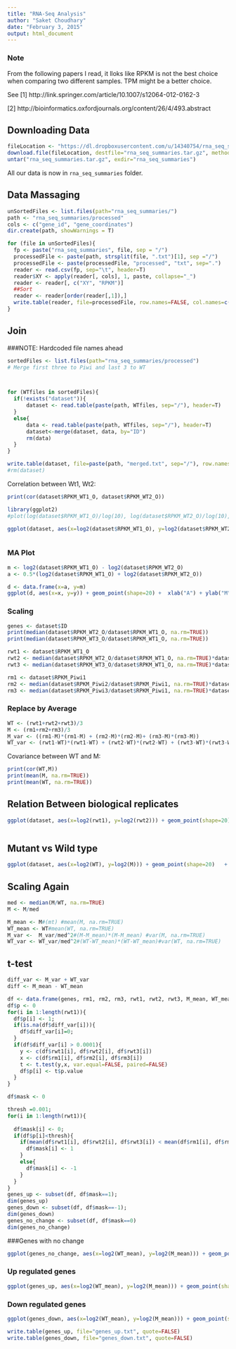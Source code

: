 ```yaml
---
title: "RNA-Seq Analysis"
author: "Saket Choudhary"
date: "February 3, 2015"
output: html_document
---
```



### Note
From the following papers I read, it lloks like RPKM is not the best choice when comparing two different samples. TPM might be a better choice.

See 
[1] http://link.springer.com/article/10.1007/s12064-012-0162-3

[2] http://bioinformatics.oxfordjournals.org/content/26/4/493.abstract

## Downloading Data

```r
fileLocation <- "https://dl.dropboxusercontent.com/u/14340754/rna_seq_summaries.tar.gz"
download.file(fileLocation, destfile="rna_seq_summaries.tar.gz", method="curl")
untar("rna_seq_summaries.tar.gz", exdir="rna_seq_summaries")

```
All our data is now in `rna_seq_summaries` folder.

## Data Massaging 
```r
unSortedFiles <- list.files(path="rna_seq_summaries/")
path <- "rna_seq_summaries/processed"
cols <- c("gene_id", "gene_coordinates")
dir.create(path, showWarnings = T)

for (file in unSortedFiles){
  fp <- paste("rna_seq_summaries", file, sep = "/")
  processedFile <- paste(path, strsplit(file, ".txt")[1], sep ="/")
  processedFile <- paste(processedFile, "processed", "txt", sep=".")
  reader <- read.csv(fp, sep="\t", header=T)
  reader$XY <- apply(reader[, cols], 1, paste, collapse="_")
  reader <- reader[, c("XY", "RPKM")]
  ##Sort
  reader <- reader[order(reader[,1]),]
  write.table(reader, file=processedFile, row.names=FALSE, col.names=c("ID", paste("RPKM", substr(file,1,5), sep="_" )  ))
}

```

## Join

###NOTE: Hardcoded file names ahead
```r
sortedFiles <- list.files(path="rna_seq_summaries/processed")
# Merge first three to Piwi and last 3 to WT



for (WTfiles in sortedFiles){
  if(!exists("dataset")){
      dataset <- read.table(paste(path, WTfiles, sep="/"), header=T)
  }
  else{
      data <- read.table(paste(path, WTfiles, sep="/"), header=T)
      dataset<-merge(dataset, data, by="ID")
      rm(data)
  }
}

write.table(dataset, file=paste(path, "merged.txt", sep="/"), row.names=FALSE, col.names=TRUE)
#rm(dataset)
```

Correlation between Wt1, Wt2:
```r
print(cor(dataset$RPKM_WT1_O, dataset$RPKM_WT2_O))
```

```r
library(ggplot2)
#plot(log(dataset$RPKM_WT1_O)/log(10), log(dataset$RPKM_WT2_O)/log(10), pch=".",

ggplot(dataset, aes(x=log2(dataset$RPKM_WT1_O), y=log2(dataset$RPKM_WT2_O))) + geom_point(shape=20)   +   geom_smooth(method=lm)  +  xlab("log(WT1_RPKM)") + ylab("log(WT2_RPKM)") 



```

### MA Plot



```r
m <- log2(dataset$RPKM_WT1_O) - log2(dataset$RPKM_WT2_O)
a <- 0.5*(log2(dataset$RPKM_WT1_O) + log2(dataset$RPKM_WT2_O))

d <- data.frame(x=a, y=m)
ggplot(d, aes(x=x, y=y)) + geom_point(shape=20) +  xlab("A") + ylab("M") + geom_hline(aes(y=0), colour="red")

```


### Scaling
```r
genes <- dataset$ID
print(median(dataset$RPKM_WT2_O/dataset$RPKM_WT1_O, na.rm=TRUE))
print(median(dataset$RPKM_WT3_O/dataset$RPKM_WT1_O, na.rm=TRUE))

rwt1 <- dataset$RPKM_WT1_O
rwt2 <- median(dataset$RPKM_WT2_O/dataset$RPKM_WT1_O, na.rm=TRUE)*dataset$RPKM_WT2_O
rwt3 <- median(dataset$RPKM_WT3_O/dataset$RPKM_WT1_O, na.rm=TRUE)*dataset$RPKM_WT3_O

rm1 <- dataset$RPKM_Piwi1
rm2 <- median(dataset$RPKM_Piwi2/dataset$RPKM_Piwi1, na.rm=TRUE)*dataset$RPKM_Piwi2
rm3 <- median(dataset$RPKM_Piwi3/dataset$RPKM_Piwi1, na.rm=TRUE)*dataset$RPKM_Piwi3

```


### Replace by Average

```r
WT <- (rwt1+rwt2+rwt3)/3
M <- (rm1+rm2+rm3)/3
M_var <- ((rm1-M)*(rm1-M) + (rm2-M)*(rm2-M)+ (rm3-M)*(rm3-M))
WT_var <- (rwt1-WT)*(rwt1-WT) + (rwt2-WT)*(rwt2-WT) + (rwt3-WT)*(rwt3-WT)
```


Covariance between WT and M:

```r
print(cor(WT,M))
print(mean(M, na.rm=TRUE))
print(mean(WT, na.rm=TRUE))
```

## Relation Between biological replicates
```r
ggplot(dataset, aes(x=log2(rwt1), y=log2(rwt2))) + geom_point(shape=20)   +   geom_smooth(method=lm)  +  xlab("log2(RWT1_RPKM)") + ylab("log(RWT2_RPKM)") 



```

## Mutant vs Wild type
```r
ggplot(dataset, aes(x=log2(WT), y=log2(M))) + geom_point(shape=20)   +   geom_smooth(method=lm)  +  xlab("log2(WT_RPKM)") + ylab("log(M_RPKM)") 
```

## Scaling Again
```r
med <- median(M/WT, na.rm=TRUE)
M <- M/med

M_mean <- M#(mt) #mean(M, na.rm=TRUE)
WT_mean <- WT#mean(WT, na.rm=TRUE)
M_var <-  M_var/med^2#(M-M_mean)*(M-M_mean) #var(M, na.rm=TRUE)
WT_var <- WT_var/med^2#(WT-WT_mean)*(WT-WT_mean)#var(WT, na.rm=TRUE)
```


## t-test

```r
diff_var <- M_var + WT_var
diff <- M_mean - WT_mean
```

```r
df <- data.frame(genes, rm1, rm2, rm3, rwt1, rwt2, rwt3, M_mean, WT_mean, diff_var )
df$p <- 0
for(i in 1:length(rwt1)){
  df$p[i] <- 1;
  if(is.na(df$diff_var[i])){
    df$diff_var[i]=0;
  }
  if(df$diff_var[i] > 0.0001){
    y <- c(df$rwt1[i], df$rwt2[i], df$rwt3[i])
    x <- c(df$rm1[i], df$rm2[i], df$rm3[i])
    t <- t.test(y,x, var.equal=FALSE, paired=FALSE)
    df$p[i] <- t$p.value
  }
}

df$mask <- 0

thresh =0.001;
for(i in 1:length(rwt1)){
  
  df$mask[i] <- 0;
  if(df$p[i]<thresh){
    if(mean(df$rwt1[i], df$rwt2[i], df$rwt3[i]) < mean(df$rm1[i], df$rm2[i], df$rm3[i]) ){
      df$mask[i] <- 1
    }
    else{
      df$mask[i] <- -1
    }
  }
}
genes_up <- subset(df, df$mask==1);
dim(genes_up)
genes_down <- subset(df, df$mask==-1);
dim(genes_down)
genes_no_change <- subset(df, df$mask==0)
dim(genes_no_change)
```

###Genes with no change

```r
ggplot(genes_no_change, aes(x=log2(WT_mean), y=log2(M_mean))) + geom_point(shape=20)   #+   geom_smooth(method=lm)  +  xlab("log2(WT_RPKM)") + ylab("log(M_RPKM)") 

```


### Up regulated genes

```r
ggplot(genes_up, aes(x=log2(WT_mean), y=log2(M_mean))) + geom_point(shape=20)   #+   geom_smooth(method=lm)  +  xlab("log2(WT_RPKM)") + ylab("log(M_RPKM)") 

```

### Down regulated genes
```r
ggplot(genes_down, aes(x=log2(WT_mean), y=log2(M_mean))) + geom_point(shape=20)   #+   geom_smooth(method=lm)  +  xlab("log2(WT_RPKM)") + ylab("log(M_RPKM)") 
```

```r
write.table(genes_up, file="genes_up.txt", quote=FALSE)
write.table(genes_down, file="genes_down.txt", quote=FALSE)
```